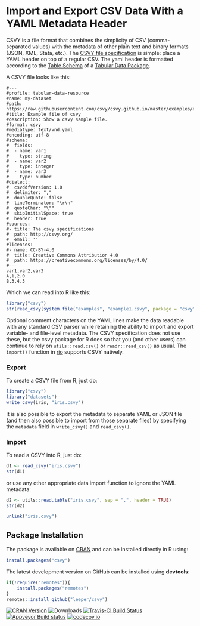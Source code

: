 # Import and Export CSV Data With a YAML Metadata Header

CSVY is a file format that combines the simplicity of CSV (comma-separated values) with the metadata of other plain text and binary formats (JSON, XML, Stata, etc.). The [CSVY file specification](http://csvy.org/) is simple: place a YAML header on top of a regular CSV. The yaml header is formatted according to the [Table Schema](https://frictionlessdata.io/specs/table-schema/) of a [Tabular Data Package](https://frictionlessdata.io/specs/tabular-data-package/).

A CSVY file looks like this:

```
#---
#profile: tabular-data-resource
#name: my-dataset
#path: https://raw.githubusercontent.com/csvy/csvy.github.io/master/examples/example.csvy
#title: Example file of csvy 
#description: Show a csvy sample file.
#format: csvy
#mediatype: text/vnd.yaml
#encoding: utf-8
#schema:
#  fields:
#  - name: var1
#    type: string
#  - name: var2
#    type: integer
#  - name: var3
#    type: number
#dialect:
#  csvddfVersion: 1.0
#  delimiter: ","
#  doubleQuote: false
#  lineTerminator: "\r\n"
#  quoteChar: "\""
#  skipInitialSpace: true
#  header: true
#sources:
#- title: The csvy specifications
#  path: http://csvy.org/
#  email: ''
#licenses:
#- name: CC-BY-4.0
#  title: Creative Commons Attribution 4.0
#  path: https://creativecommons.org/licenses/by/4.0/
#---
var1,var2,var3
A,1,2.0
B,3,4.3
```

Which we can read into R like this:


```r
library("csvy")
str(read_csvy(system.file("examples", "example1.csvy", package = "csvy")))
```

Optional comment characters on the YAML lines make the data readable with any standard CSV parser while retaining the ability to import and export variable- and file-level metadata. The CSVY specification does not use these, but the csvy package for R does so that you (and other users) can continue to rely on `utils::read.csv()` or `readr::read_csv()` as usual. The `import()` function in [rio](https://cran.r-project.org/package=rio) supports CSVY natively.

### Export

To create a CSVY file from R, just do:

```r
library("csvy")
library("datasets")
write_csvy(iris, "iris.csvy")
```

It is also possible to export the metadata to separate YAML or JSON file (and then also possible to import from those separate files) by specifying the `metadata` field in `write_csvy()` and `read_csvy()`.

### Import

To read a CSVY into R, just do:

```r
d1 <- read_csvy("iris.csvy")
str(d1)
```

or use any other appropriate data import function to ignore the YAML metadata:

```r
d2 <- utils::read.table("iris.csvy", sep = ",", header = TRUE)
str(d2)
```

```r
unlink("iris.csvy")
```

## Package Installation

The package is available on [CRAN](https://cran.r-project.org/package=csvy) and can be installed directly in R using:

```R
install.packages("csvy")
```

The latest development version on GitHub can be installed using **devtools**:

```R
if(!require("remotes")){
    install.packages("remotes")
}
remotes::install_github("leeper/csvy")
```

[![CRAN Version](http://www.r-pkg.org/badges/version/csvy)](https://cran.r-project.org/package=csvy)
![Downloads](http://cranlogs.r-pkg.org/badges/csvy)
[![Travis-CI Build Status](https://travis-ci.org/leeper/csvy.png?branch=master)](https://travis-ci.org/leeper/csvy)
[![Appveyor Build status](https://ci.appveyor.com/api/projects/status/sgttgdfcql63578u?svg=true)](https://ci.appveyor.com/project/leeper/csvy)
[![codecov.io](http://codecov.io/github/leeper/csvy/coverage.svg?branch=master)](http://codecov.io/github/leeper/csvy?branch=master)


